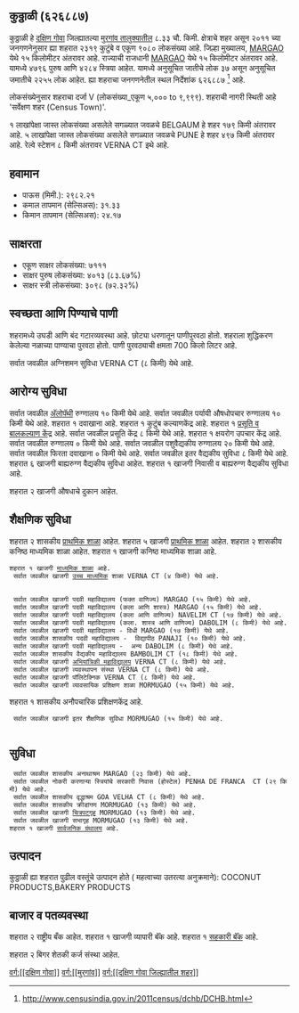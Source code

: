 {{माहितीचौकट भारतीय न्यायक्षेत्र
|प्रकार=शहर 
|जनगणना_स्थलनिर्देशांक=626887
|स्थानिक_नाव=कुठ्ठाळी
|तालुका_नाव=मुरगांव
|जिल्हा_नाव=दक्षिण गोवा
|राज्य_नाव =गोवा
|विभाग=
|जिल्हा=[[दक्षिण गोवा]]
|तालुका_नावे =[[मुरगांव]]
|जवळचे_शहर =[[BELGAUM]]
|अक्षांश=
|रेखांश=
|शोधक_स्थान =right
|क्षेत्रफळ_एकूण=8.33
|उंची=
|लोकसंख्या_एकूण=9080
|लोकसंख्या_वर्ष=2011
|लोकसंख्या_घनता=1090
|लोकसंख्या_पुरुष=4796
|लोकसंख्या_स्त्री=4284
|लिंग_गुणोत्तर=893
|अधिकृत_भाषा=[[कोंकणी, मराठी]]
}}

== कुठ्ठाळी (६२६८८७) ==

कुठ्ठाळी हे [[दक्षिण गोवा जिल्हा | दक्षिण गोवा]] जिल्ह्यातल्या [[मुरगांव | मुरगांव तालुक्यातील]] ८.३३ चौ. किमी. क्षेत्राचे शहर असून २०११ च्या जनगणनेनुसार ह्या शहरात २३१९ कुटुंबे व एकूण ९०८० लोकसंख्या आहे. जिल्हा मुख्यालय, [[MARGAO]] येथे १५ किलोमीटर अंतरावर आहे. राज्याची राजधानी [[MARGAO]] येथे १५ किलोमीटर अंतरावर आहे.   यामध्ये ४७९६ पुरुष आणि ४२८४ स्त्रिया आहेत. यामध्ये अनुसूचित जातीचे लोक ३७ असून अनुसूचित जमातीचे २२५५ लोक आहेत. ह्या शहराचा जनगणनेतील स्थल निर्देशांक ६२६८८७  <ref>http://www.censusindia.gov.in/2011census/dchb/DCHB.html</ref> आहे.

लोकसंख्येनुसार शहराचा दर्जा V (लोकसंख्या_एकूण ५,००० to ९,९९९).
शहराची नागरी स्थिती आहे 'सर्वेक्षण शहर (Census Town)'.

१ लाखांपेक्षा जास्त लोकसंख्या असलेले सगळ्यात जवळचे BELGAUM हे शहर  १७९ किमी अंतरावर आहे. ५ लाखांपेक्षा जास्त लोकसंख्या असलेले सगळ्यात जवळचे PUNE हे शहर  ४९७ किमी अंतरावर आहे. रेल्वे स्टेशन  ८ किमी अंतरावर VERNA CT इथे आहे.


== हवामान ==  
* पाऊस (मिमी.): २९८२.२१ 
* कमाल तापमान (सेल्सिअस): ३१.३३
* किमान तापमान (सेल्सिअस): २४.१७


== साक्षरता ==  
* एकूण साक्षर लोकसंख्या: ७१११
* साक्षर पुरुष लोकसंख्या: ४०१३ (८३.६७%)
* साक्षर स्त्री लोकसंख्या: ३०९८ (७२.३२%)


== स्वच्छता आणि पिण्याचे पाणी ==  
शहरामध्ये उघडी आणि बंद गटारव्यवस्था आहे.
छोट्या धरणातून  पाणीपुरवठा होतो. शहराला शुद्धिकरण केलेल्या नळाच्या पाण्याचा पुरवठा होतो. पाणी पुरवठ्याची क्षमता 700 किलो लिटर आहे.

सर्वात जवळील अग्निशमन सुविधा VERNA CT (८ किमी) येथे आहे.


== आरोग्य सुविधा ==
सर्वात जवळील [[अॅलोपॅथी|अ‍ॅलोपॅथी]] रुग्णालय १० किमी येथे आहे.
सर्वात जवळील पर्यायी औषधोपचार रुग्णालय १० किमी येथे आहे.
﻿शहरात १ दवाखाना आहे.
﻿शहरात १ कुटुंब कल्याणकेंद्र आहे.
﻿शहरात १ [[प्रसूती| प्रसूति व बालकल्याण केंद्र]] आहे.
सर्वात जवळील प्रसूति केंद्र ८ किमी येथे आहे.
﻿शहरात १ क्षयरोग उपचार केंद्र आहे.
सर्वात जवळील रुग्णालय ० किमी येथे आहे.
सर्वात जवळील पशुवैद्यकीय रुग्णालय २० किमी येथे आहे.
सर्वात जवळील फिरता दवाखाना ० किमी येथे आहे.
सर्वात जवळील इतर वैद्यकीय सुविधा ८ किमी येथे आहे.
शहरात ६ खाजगी बाह्यरुग्ण वैद्यकीय सुविधा आहेत.
﻿शहरात १ खाजगी निवासी व बाह्यरुग्ण वैद्यकीय सुविधा आहे.

शहरात २ खाजगी  औषधाचे दुकान आहेत.


== शैक्षणिक सुविधा ==
शहरात २ शासकीय [[प्राथमिक शाळा]] आहेत. शहरात ५ खाजगी [[प्राथमिक शाळा]] आहेत. 
शहरात २ शासकीय कनिष्ठ माध्यमिक शाळा आहेत. ﻿शहरात १ खाजगी कनिष्ठ माध्यमिक शाळा आहे.  
 ﻿शहरात १ खाजगी [[माध्यमिक शाळा]] आहे.  
  सर्वात जवळील खाजगी [[उच्च माध्यमिक शिक्षण|उच्च माध्यमिक]] शाळा VERNA CT (४ किमी) येथे आहे.
   
   
  सर्वात जवळील खाजगी पदवी महाविद्यालय (फक्त वाणिज्य) MARGAO (१५ किमी) येथे आहे.
  सर्वात जवळील खाजगी पदवी महाविद्यालय (कला आणि शास्त्र) MARGAO (१५ किमी) येथे आहे.
  सर्वात जवळील खाजगी पदवी महाविद्यालय (कला आणि वाणिज्य) NAVELIM CT (१७ किमी) येथे आहे.
  सर्वात जवळील खाजगी पदवी महाविद्यालय (कला. शास्त्र आणि वाणिज्य) DABOLIM (८ किमी) येथे आहे.
  सर्वात जवळील खाजगी पदवी महाविद्यालय - विधी MARGAO (१७ किमी) येथे आहे.
  सर्वात जवळील शासकीय पदवी महाविद्यालय -  विद्यापीठ PANAJI (१० किमी) येथे आहे.
  सर्वात जवळील खाजगी पदवी महाविद्यालय -  अन्य DABOLIM (८ किमी) येथे आहे.
  सर्वात जवळील शासकीय वैद्यकीय महाविद्यालय BAMBOLIM CT (१८ किमी) येथे आहे.
  सर्वात जवळील खाजगी [[अभियांत्रिकी|अभियांत्रिकी महाविद्यालय]] VERNA CT (८ किमी) येथे आहे.
  सर्वात जवळील खाजगी व्यवस्थापन संस्था VERNA CT (८ किमी) येथे आहे.
  सर्वात जवळील खाजगी पॉलिटेक्निक VERNA CT (८ किमी) येथे आहे.
  सर्वात जवळील खाजगी व्यावसायिक प्रशिक्षण शाळा MORMUGAO (१५ किमी) येथे आहे.
﻿शहरात १ शासकीय अनौपचारिक प्रशिक्षणकेंद्र आहे.   
  सर्वात जवळील खाजगी इतर शैक्षणिक सुविधा MORMUGAO (१५ किमी) येथे आहे.
   


== सुविधा ==
  सर्वात जवळील शासकीय अनाथाश्रम MARGAO (२३ किमी) येथे आहे.
  सर्वात जवळील नोकरी करणाऱ्या स्त्रियांचे सरकारी निवास (होस्टेल) PENHA DE FRANCA  CT (२९ किमी) येथे आहे.
  सर्वात जवळील शासकीय वृद्धाश्रम GOA VELHA CT (८ किमी) येथे आहे.
  सर्वात जवळील शासकीय क्रीडांगण MORMUGAO (१३ किमी) येथे आहे.
  सर्वात जवळील खाजगी [[चित्रपटगृह]] MORMUGAO (१३ किमी) येथे आहे.
  सर्वात जवळील खाजगी सभागृह MORMUGAO (१३ किमी) येथे आहे.
 ﻿शहरात १ खाजगी [[सार्वजनिक ग्रंथालय]] आहे.  


== उत्पादन ==
कुठ्ठाळी ह्या शहरात पुढील वस्तूंचे उत्पादन होते ( महत्वाच्या उतरत्या अनुक्रमाने): COCONUT PRODUCTS,BAKERY PRODUCTS


== बाजार व पतव्यवस्था ==
शहरात २ राष्ट्रीय बँक आहेत.
﻿शहरात १ खाजगी व्यापारी बॅंक आहे.
﻿शहरात १ [[सहकारी संस्था|सहकारी बॅंक]] आहे.

शहरात २ बिगर शेतकी कर्ज संस्था आहेत.



[[वर्ग:[[दक्षिण गोवा]]]]
[[वर्ग:[[मुरगांव]]]]
[[वर्ग:[[दक्षिण गोवा जिल्ह्यातील शहर]]]]


{{संदर्भनोंदी}}
 


